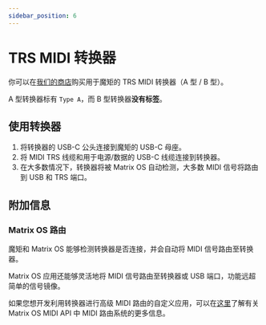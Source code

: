 ```yaml
---
sidebar_position: 6
---
```


# TRS MIDI 转换器

你可以在[我们的商店](https://203.io/products/matrix-midi-out-adapter)购买用于魔矩的 TRS MIDI 转换器（A 型 / B 型）。

A 型转换器标有 `Type A`，而 B 型转换器**没有标签**。

## 使用转换器

1. 将转换器的 USB-C 公头连接到魔矩的 USB-C 母座。
2. 将 MIDI TRS 线缆和用于电源/数据的 USB-C 线缆连接到转换器。
3. 在大多数情况下，转换器将被 Matrix OS 自动检测，大多数 MIDI 信号将路由到 USB 和 TRS 端口。

## 附加信息

### Matrix OS 路由

魔矩和 Matrix OS 能够检测转换器是否连接，并会自动将 MIDI 信号路由至转换器。

Matrix OS 应用还能够灵活地将 MIDI 信号路由至转换器或 USB 端口，功能远超简单的信号镜像。

如果您想开发利用转换器进行高级 MIDI 路由的自定义应用，可以在[这里](/docs/Developer/MatrixOSApplicationCppAPI/MIDI)了解有关 Matrix OS MIDI API 中 MIDI 路由系统的更多信息。
